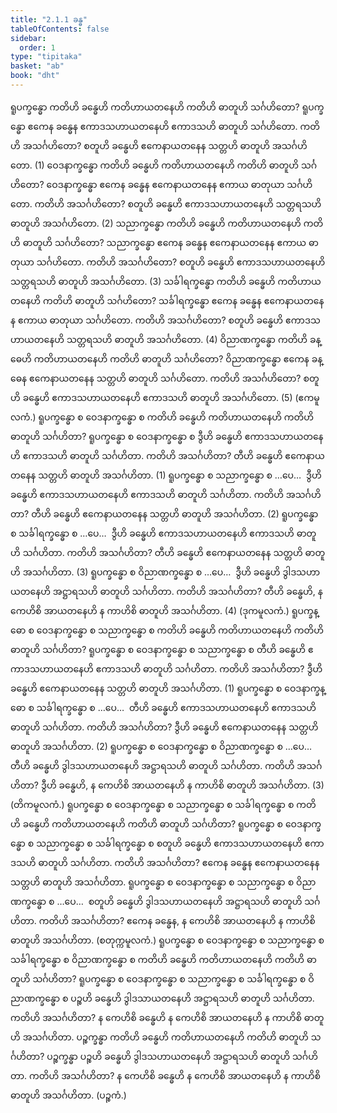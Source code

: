 ```yaml
---
title: "2.1.1 ခန္ဓ"
tableOfContents: false
sidebar:
  order: 1
type: "tipitaka"
basket: "ab"
book: "dht"
---
```



<DynamicBreadcrumb />

<Division number="6" book="dht" e="ch" v="31" p="3">

<Paragraph number="35" book="dht">
ရူပက္ခန္ဓော ကတိဟိ ခန္ဓေဟိ ကတိဟာယတနေဟိ ကတိဟိ ဓာတူဟိ သင်္ဂဟိတော? ရူပက္ခန္ဓော ဧကေန ခန္ဓေန ဧကာဒသဟာယတနေဟိ ဧကာဒသဟိ ဓာတူဟိ သင်္ဂဟိတော. ကတိဟိ အသင်္ဂဟိတော? စတူဟိ ခန္ဓေဟိ ဧကေနာယတနေန သတ္တဟိ ဓာတူဟိ အသင်္ဂဟိတော. (1)
</Paragraph>

</Division>
<Division number="7" book="dht" e="ch" v="31" p="3">

<Paragraph number="36" book="dht">
ဝေဒနာက္ခန္ဓော ကတိဟိ ခန္ဓေဟိ ကတိဟာယတနေဟိ ကတိဟိ ဓာတူဟိ သင်္ဂဟိတော? ဝေဒနာက္ခန္ဓော ဧကေန ခန္ဓေန ဧကေနာယတနေန ဧကာယ ဓာတုယာ သင်္ဂဟိတော. ကတိဟိ အသင်္ဂဟိတော? စတူဟိ ခန္ဓေဟိ ဧကာဒသဟာယတနေဟိ သတ္တရသဟိ ဓာတူဟိ အသင်္ဂဟိတော. (2)
</Paragraph>

</Division>
<Division number="8" book="dht" e="ch" v="31" p="3">

<Paragraph number="37" book="dht">
သညာက္ခန္ဓော ကတိဟိ ခန္ဓေဟိ ကတိဟာယတနေဟိ ကတိဟိ ဓာတူဟိ သင်္ဂဟိတော? သညာက္ခန္ဓော ဧကေန ခန္ဓေန ဧကေနာယတနေန ဧကာယ ဓာတုယာ သင်္ဂဟိတော. ကတိဟိ အသင်္ဂဟိတော? စတူဟိ ခန္ဓေဟိ ဧကာဒသဟာယတနေဟိ သတ္တရသဟိ ဓာတူဟိ အသင်္ဂဟိတော. (3)
</Paragraph>

</Division>
<Division number="9" book="dht" e="ch" v="31" p="3">

<Paragraph number="38" book="dht">
သင်္ခါရက္ခန္ဓော ကတိဟိ ခန္ဓေဟိ ကတိဟာယတနေဟိ ကတိဟိ ဓာတူဟိ သင်္ဂဟိတော? သင်္ခါရက္ခန္ဓော ဧကေန ခန္ဓေန ဧကေနာယတနေန ဧကာယ ဓာတုယာ သင်္ဂဟိတော. ကတိဟိ အသင်္ဂဟိတော? စတူဟိ ခန္ဓေဟိ ဧကာဒသဟာယတနေဟိ သတ္တရသဟိ ဓာတူဟိ အသင်္ဂဟိတော. (4)
</Paragraph>

</Division>
<Division number="10" book="dht" e="ch" v="31" p="3">

<Paragraph number="39" book="dht">
ဝိညာဏက္ခန္ဓော ကတိဟိ ခန္ဓေဟိ ကတိဟာယတနေဟိ ကတိဟိ ဓာတူဟိ သင်္ဂဟိတော? ဝိညာဏက္ခန္ဓော ဧကေန ခန္ဓေန ဧကေနာယတနေန သတ္တဟိ ဓာတူဟိ သင်္ဂဟိတော. ကတိဟိ အသင်္ဂဟိတော? စတူဟိ ခန္ဓေဟိ ဧကာဒသဟာယတနေဟိ ဧကာဒသဟိ ဓာတူဟိ အသင်္ဂဟိတော. (5)

</Paragraph>
</Division>

<Paragraph number="40" type="center" book="dht">
(ဧကမူလကံ.)


</Paragraph>

<Division number="11" book="dht" e="ch" v="31" p="3">

<Paragraph number="41" book="dht">
ရူပက္ခန္ဓော စ ဝေဒနာက္ခန္ဓော စ ကတိဟိ ခန္ဓေဟိ ကတိဟာယတနေဟိ ကတိဟိ ဓာတူဟိ သင်္ဂဟိတာ? ရူပက္ခန္ဓော စ ဝေဒနာက္ခန္ဓော စ ဒွီဟိ ခန္ဓေဟိ ဧကာဒသဟာယတနေဟိ ဧကာဒသဟိ ဓာတူဟိ သင်္ဂဟိတာ. ကတိဟိ အသင်္ဂဟိတာ? တီဟိ ခန္ဓေဟိ ဧကေနာယတနေန သတ္တဟိ ဓာတူဟိ အသင်္ဂဟိတာ. (1)
</Paragraph>

</Division>
<Division number="12" book="dht" e="ch" v="31" p="4">

<Paragraph number="42" book="dht">
ရူပက္ခန္ဓော စ သညာက္ခန္ဓော စ …ပေ…  ဒွီဟိ ခန္ဓေဟိ ဧကာဒသဟာယတနေဟိ ဧကာဒသဟိ ဓာတူဟိ သင်္ဂဟိတာ. ကတိဟိ အသင်္ဂဟိတာ? တီဟိ ခန္ဓေဟိ ဧကေနာယတနေန သတ္တဟိ ဓာတူဟိ အသင်္ဂဟိတာ. (2)
</Paragraph>

</Division>
<Division number="13" book="dht" e="ch" v="31" p="4">

<Paragraph number="43" book="dht">
ရူပက္ခန္ဓော စ သင်္ခါရက္ခန္ဓော စ …ပေ…  ဒွီဟိ ခန္ဓေဟိ ဧကာဒသဟာယတနေဟိ ဧကာဒသဟိ ဓာတူဟိ သင်္ဂဟိတာ. ကတိဟိ အသင်္ဂဟိတာ? တီဟိ ခန္ဓေဟိ ဧကေနာယတနေန သတ္တဟိ ဓာတူဟိ အသင်္ဂဟိတာ. (3)
</Paragraph>

</Division>
<Division number="14" book="dht" e="ch" v="31" p="4">

<Paragraph number="44" book="dht">
ရူပက္ခန္ဓော စ ဝိညာဏက္ခန္ဓော စ …ပေ…  ဒွီဟိ ခန္ဓေဟိ ဒွါဒသဟာယတနေဟိ အဋ္ဌာရသဟိ ဓာတူဟိ သင်္ဂဟိတာ. ကတိဟိ အသင်္ဂဟိတာ? တီဟိ ခန္ဓေဟိ, န ကေဟိစိ အာယတနေဟိ န ကာဟိစိ ဓာတူဟိ အသင်္ဂဟိတာ. (4)

</Paragraph>
</Division>

<Paragraph number="45" type="center" book="dht">
(ဒုကမူလကံ.)


</Paragraph>

<Division number="15" book="dht" e="ch" v="31" p="4">

<Paragraph number="46" book="dht">
ရူပက္ခန္ဓော စ ဝေဒနာက္ခန္ဓော စ သညာက္ခန္ဓော စ ကတိဟိ ခန္ဓေဟိ ကတိဟာယတနေဟိ ကတိဟိ ဓာတူဟိ သင်္ဂဟိတာ? ရူပက္ခန္ဓော စ ဝေဒနာက္ခန္ဓော စ သညာက္ခန္ဓော စ တီဟိ ခန္ဓေဟိ ဧကာဒသဟာယတနေဟိ ဧကာဒသဟိ ဓာတူဟိ သင်္ဂဟိတာ. ကတိဟိ အသင်္ဂဟိတာ? ဒွီဟိ ခန္ဓေဟိ ဧကေနာယတနေန သတ္တဟိ ဓာတူဟိ အသင်္ဂဟိတာ. (1)
</Paragraph>

</Division>
<Division number="16" book="dht" e="ch" v="31" p="4">

<Paragraph number="47" book="dht">
ရူပက္ခန္ဓော စ ဝေဒနာက္ခန္ဓော စ သင်္ခါရက္ခန္ဓော စ …ပေ…  တီဟိ ခန္ဓေဟိ ဧကာဒသဟာယတနေဟိ ဧကာဒသဟိ ဓာတူဟိ သင်္ဂဟိတာ. ကတိဟိ အသင်္ဂဟိတာ? ဒွီဟိ ခန္ဓေဟိ ဧကေနာယတနေန သတ္တဟိ ဓာတူဟိ အသင်္ဂဟိတာ. (2)
</Paragraph>

</Division>
<Division number="17" book="dht" e="ch" v="31" p="4">

<Paragraph number="48" book="dht">
ရူပက္ခန္ဓော စ ဝေဒနာက္ခန္ဓော စ ဝိညာဏက္ခန္ဓော စ …ပေ…  တီဟိ ခန္ဓေဟိ ဒွါဒသဟာယတနေဟိ အဋ္ဌာရသဟိ ဓာတူဟိ သင်္ဂဟိတာ. ကတိဟိ အသင်္ဂဟိတာ? ဒွီဟိ ခန္ဓေဟိ, န ကေဟိစိ အာယတနေဟိ န ကာဟိစိ ဓာတူဟိ အသင်္ဂဟိတာ. (3)

</Paragraph>
</Division>

<Paragraph number="49" type="center" book="dht">
(တိကမူလကံ.)


</Paragraph>

<Division number="18" book="dht" e="ch" v="31" p="5">

<Paragraph number="50" book="dht">
ရူပက္ခန္ဓော စ ဝေဒနာက္ခန္ဓော စ သညာက္ခန္ဓော စ သင်္ခါရက္ခန္ဓော စ ကတိဟိ ခန္ဓေဟိ ကတိဟာယတနေဟိ ကတိဟိ ဓာတူဟိ သင်္ဂဟိတာ? ရူပက္ခန္ဓော စ ဝေဒနာက္ခန္ဓော စ သညာက္ခန္ဓော စ သင်္ခါရက္ခန္ဓော စ စတူဟိ ခန္ဓေဟိ ဧကာဒသဟာယတနေဟိ ဧကာဒသဟိ ဓာတူဟိ သင်္ဂဟိတာ. ကတိဟိ အသင်္ဂဟိတာ? ဧကေန ခန္ဓေန ဧကေနာယတနေန သတ္တဟိ ဓာတူဟိ အသင်္ဂဟိတာ.
</Paragraph>

</Division>
<Division number="19" book="dht" e="ch" v="31" p="5">

<Paragraph number="51" book="dht">
ရူပက္ခန္ဓော စ ဝေဒနာက္ခန္ဓော စ သညာက္ခန္ဓော စ ဝိညာဏက္ခန္ဓော စ …ပေ…  စတူဟိ ခန္ဓေဟိ ဒွါဒသဟာယတနေဟိ အဋ္ဌာရသဟိ ဓာတူဟိ သင်္ဂဟိတာ. ကတိဟိ အသင်္ဂဟိတာ? ဧကေန ခန္ဓေန, န ကေဟိစိ အာယတနေဟိ န ကာဟိစိ ဓာတူဟိ အသင်္ဂဟိတာ.

</Paragraph>
</Division>

<Paragraph number="52" type="center" book="dht">
(စတုက္ကမူလကံ.)


</Paragraph>

<Division number="20" book="dht" e="ch" v="31" p="5">

<Paragraph number="53" book="dht">
ရူပက္ခန္ဓော စ ဝေဒနာက္ခန္ဓော စ သညာက္ခန္ဓော စ သင်္ခါရက္ခန္ဓော စ ဝိညာဏက္ခန္ဓော စ ကတိဟိ ခန္ဓေဟိ ကတိဟာယတနေဟိ ကတိဟိ ဓာတူဟိ သင်္ဂဟိတာ? ရူပက္ခန္ဓော စ ဝေဒနာက္ခန္ဓော စ သညာက္ခန္ဓော စ သင်္ခါရက္ခန္ဓော စ ဝိညာဏက္ခန္ဓော စ ပဉ္စဟိ ခန္ဓေဟိ ဒွါဒသာယတနေဟိ အဋ္ဌာရသဟိ ဓာတူဟိ သင်္ဂဟိတာ. ကတိဟိ အသင်္ဂဟိတာ? န ကေဟိစိ ခန္ဓေဟိ န ကေဟိစိ အာယတနေဟိ န ကာဟိစိ ဓာတူဟိ အသင်္ဂဟိတာ.
</Paragraph>

</Division>
<Division number="21" book="dht" e="ch" v="31" p="5">

<Paragraph number="54" book="dht">
ပဉ္စက္ခန္ဓာ ကတိဟိ ခန္ဓေဟိ ကတိဟာယတနေဟိ ကတိဟိ ဓာတူဟိ သင်္ဂဟိတာ? ပဉ္စက္ခန္ဓာ ပဉ္စဟိ ခန္ဓေဟိ ဒွါဒသဟာယတနေဟိ အဋ္ဌာရသဟိ ဓာတူဟိ သင်္ဂဟိတာ. ကတိဟိ အသင်္ဂဟိတာ? န ကေဟိစိ ခန္ဓေဟိ န ကေဟိစိ အာယတနေဟိ န ကာဟိစိ ဓာတူဟိ အသင်္ဂဟိတာ.

</Paragraph>
</Division>

<Paragraph number="55" type="center" book="dht">
(ပဉ္စကံ.)
</Paragraph>